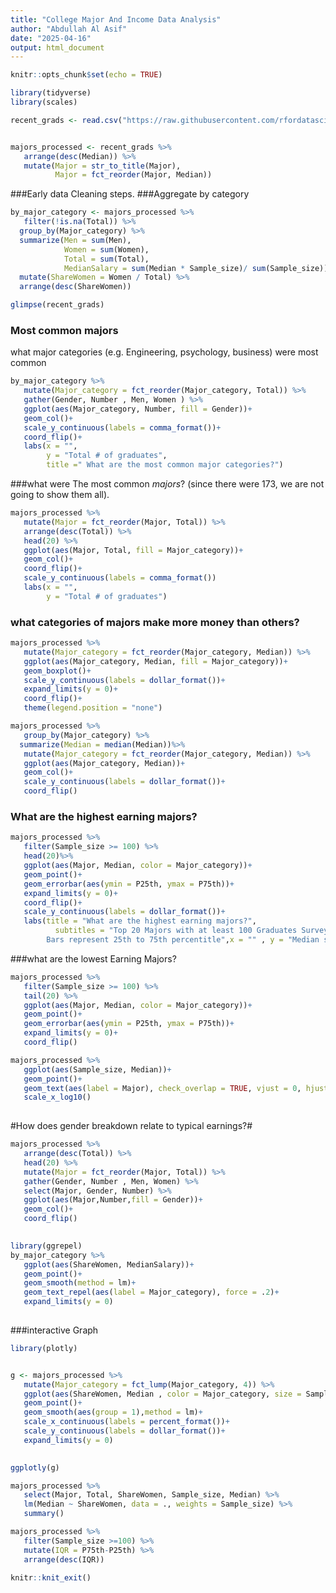 ---
title: "College Major And Income Data Analysis"
author: "Abdullah Al Asif"
date: "2025-04-16"
output: html_document
---

```{r setup, include=FALSE}
knitr::opts_chunk$set(echo = TRUE)
```



```{r, message=FALSE}
library(tidyverse)
library(scales)
```


```{r}
recent_grads <- read.csv("https://raw.githubusercontent.com/rfordatascience/tidytuesday/refs/heads/main/data/2018/2018-10-16/recent-grads.csv")


majors_processed <- recent_grads %>% 
   arrange(desc(Median)) %>% 
   mutate(Major = str_to_title(Major),
          Major = fct_reorder(Major, Median)) 
```
###Early data Cleaning steps.
###Aggregate by category

```{r  by_major_category}

by_major_category <- majors_processed %>%
   filter(!is.na(Total)) %>% 
  group_by(Major_category) %>%
  summarize(Men = sum(Men),
            Women = sum(Women),
            Total = sum(Total),
            MedianSalary = sum(Median * Sample_size)/ sum(Sample_size)) %>%
  mutate(ShareWomen = Women / Total) %>%
  arrange(desc(ShareWomen))
```

```{r}
glimpse(recent_grads)

```

### Most common majors
what major categories (e.g. Engineering, psychology, business) were most common
```{r}

by_major_category %>% 
   mutate(Major_category = fct_reorder(Major_category, Total)) %>% 
   gather(Gender, Number , Men, Women ) %>% 
   ggplot(aes(Major_category, Number, fill = Gender))+
   geom_col()+
   scale_y_continuous(labels = comma_format())+
   coord_flip()+
   labs(x = "",
        y = "Total # of graduates",
        title =" What are the most common major categories?")


```

###what were The most common *majors*? (since there were 173, we are not going to show them all).


```{r}
majors_processed %>% 
   mutate(Major = fct_reorder(Major, Total)) %>% 
   arrange(desc(Total)) %>% 
   head(20) %>% 
   ggplot(aes(Major, Total, fill = Major_category))+
   geom_col()+
   coord_flip()+
   scale_y_continuous(labels = comma_format())
   labs(x = "",
        y = "Total # of graduates")


```



### what categories of majors make more money than others?




```{r}
majors_processed %>% 
   mutate(Major_category = fct_reorder(Major_category, Median)) %>% 
   ggplot(aes(Major_category, Median, fill = Major_category))+
   geom_boxplot()+
   scale_y_continuous(labels = dollar_format())+
   expand_limits(y = 0)+
   coord_flip()+
   theme(legend.position = "none")
```
```{r}
majors_processed %>% 
   group_by(Major_category) %>% 
  summarize(Median = median(Median))%>% 
   mutate(Major_category = fct_reorder(Major_category, Median)) %>% 
   ggplot(aes(Major_category, Median))+
   geom_col()+
   scale_y_continuous(labels = dollar_format())+
   coord_flip()

```
### What are the highest earning majors?

```{r}


majors_processed %>% 
   filter(Sample_size >= 100) %>% 
   head(20)%>% 
   ggplot(aes(Major, Median, color = Major_category))+
   geom_point()+
   geom_errorbar(aes(ymin = P25th, ymax = P75th))+
   expand_limits(y = 0)+
   coord_flip()+
   scale_y_continuous(labels = dollar_format())+
   labs(title = "What are the highest earning majors?",
          subtitles = "Top 20 Majors with at least 100 Graduates Surveyed. 
        Bars represent 25th to 75th percentitle",x = "" , y = "Median salary of graduates")

```
###what are the lowest Earning Majors?

```{r}
majors_processed %>% 
   filter(Sample_size >= 100) %>% 
   tail(20) %>% 
   ggplot(aes(Major, Median, color = Major_category))+
   geom_point()+
   geom_errorbar(aes(ymin = P25th, ymax = P75th))+
   expand_limits(y = 0)+
   coord_flip()

```

```{r}

majors_processed %>% 
   ggplot(aes(Sample_size, Median))+
   geom_point()+
   geom_text(aes(label = Major), check_overlap = TRUE, vjust = 0, hjust = 0)+
   scale_x_log10()
   
```


#How does gender breakdown relate to typical earnings?#

```{r}
majors_processed %>%
   arrange(desc(Total)) %>% 
   head(20) %>% 
   mutate(Major = fct_reorder(Major, Total)) %>% 
   gather(Gender, Number , Men, Women) %>% 
   select(Major, Gender, Number) %>% 
   ggplot(aes(Major,Number,fill = Gender))+
   geom_col()+
   coord_flip()
   
```



```{r}

library(ggrepel)
by_major_category %>% 
   ggplot(aes(ShareWomen, MedianSalary))+
   geom_point()+
   geom_smooth(method = lm)+
   geom_text_repel(aes(label = Major_category), force = .2)+
   expand_limits(y = 0)
   
```
###interactive Graph

```{r}

library(plotly)


g <- majors_processed %>% 
   mutate(Major_category = fct_lump(Major_category, 4)) %>% 
   ggplot(aes(ShareWomen, Median , color = Major_category, size = Sample_size, label = Major))+
   geom_point()+
   geom_smooth(aes(group = 1),method = lm)+
   scale_x_continuous(labels = percent_format())+
   scale_y_continuous(labels = dollar_format())+
   expand_limits(y = 0)
   

ggplotly(g)
```


```{r}
majors_processed %>% 
   select(Major, Total, ShareWomen, Sample_size, Median) %>% 
   lm(Median ~ ShareWomen, data = ., weights = Sample_size) %>% 
   summary()
```

```{r}
majors_processed %>% 
   filter(Sample_size >=100) %>% 
   mutate(IQR = P75th-P25th) %>% 
   arrange(desc(IQR))

```
```{r}

knitr::knit_exit()

```































































